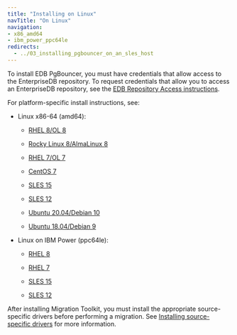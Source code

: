 ```yaml
---
title: "Installing on Linux"
navTitle: "On Linux"
navigation:
- x86_amd64
- ibm_power_ppc64le
redirects:
  - ../03_installing_pgbouncer_on_an_sles_host
---
```



To install EDB PgBouncer, you must have credentials that allow access to the EnterpriseDB repository. To request credentials that allow you to access an EnterpriseDB repository, see the [EDB Repository Access instructions](https://www.enterprisedb.com/repository-access-request).

For platform-specific install instructions, see:

- Linux x86-64 (amd64):
  - [RHEL 8/OL 8](x86_amd64/01_pgbouncer_rhel8_x86)

  - [Rocky Linux 8/AlmaLinux 8](x86_amd64/02_pgbouncer_other_linux8_x86)
  - [RHEL 7/OL 7](x86_amd64/03_pgbouncer_rhel7_x86)
  - [CentOS 7](x86_amd64/04_pgbouncer_centos7_x86)
  - [SLES 15](x86_amd64/05_pgbouncer_sles15_x86)
  - [SLES 12](x86_amd64/06_pgbouncer_sles12_x86)
  - [Ubuntu 20.04/Debian 10](x86_amd64/07_pgbouncer_ubuntu20_deb10_x86)
  - [Ubuntu 18.04/Debian 9](x86_amd64/08_pgbouncer_ubuntu18_deb9_x86)

- Linux on IBM Power (ppc64le):
  - [RHEL 8](ibm_power_ppc64le/09_pgbouncer_rhel8_ppcle)

  - [RHEL 7](ibm_power_ppc64le/10_pgbouncer_rhel7_ppcle)
  - [SLES 15](ibm_power_ppc64le/11_pgbouncer_sles15_ppcle)
  - [SLES 12](ibm_power_ppc64le/12_pgbouncer_sles12_ppcle)

After installing Migration Toolkit, you must install the appropriate source-specific drivers before performing a migration. See [Installing source-specific drivers](../#installing_drivers) for more information.


